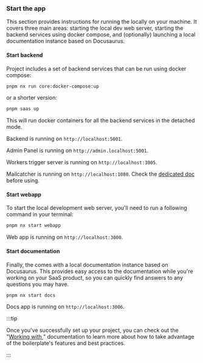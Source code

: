 
### Start the app

This section provides instructions for running the <ProjectName/> locally on your machine. It covers three main areas: starting the local dev web server, starting the backend services using docker compose, and (optionally) launching a local documentation instance based on Docusaurus.

<WSLNotice />

#### Start backend

Project includes a set of backend services that can be run using docker compose:

```bash
pnpm nx run core:docker-compose:up
```

or a shorter version:

```bash
pnpm saas up
```

This will run docker containers for all the backend services in the detached mode.

Backend is running on `http://localhost:5001`.

Admin Panel is running on `http://admin.localhost:5001`.

Workers trigger server is running on `http://localhost:3005`.

Mailcatcher is running on `http://localhost:1080`. Check the [dedicated doc](/working-with-sb/dev-tools/sentry) before using.

#### Start webapp

To start the local development web server, you'll need to run a following command in your terminal:

```bash
pnpm nx start webapp
```

Web app is running on `http://localhost:3000`.

#### Start documentation

Finally, the <ProjectName/> comes with a local documentation instance based on Docusaurus. This provides easy access to the documentation while you're working on your SaaS product, so you can quickly find answers to any questions you may have.

```bash
pnpm nx start docs
```

Docs app is running on `http://localhost:3006`.

:::tip

Once you've successfully set up your project, you can check out the "[Working with <ProjectName/>](/working-with-sb)" documentation to learn more about how to take advantage of the boilerplate's features and best practices.

:::